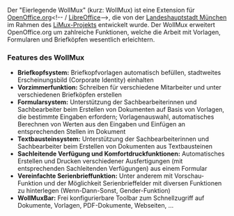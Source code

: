 <?xml version="1.0"?><api><query><pages><page pageid="117" ns="0" title="Features"><revisions><rev contentformat="text/x-wiki" contentmodel="wikitext" xml:space="preserve">Der &quot;Eierlegende WollMux&quot; (kurz: WollMux) ist eine Extension für [http://www.openoffice.org OpenOffice.org]&lt;!-- / [http://www.documentfoundation.org LibreOffice]--&gt;, die von der [http://www.muenchen.de Landeshauptstadt München] im Rahmen des [http://www.muenchen.de/limux LiMux-Projekts] entwickelt wurde. Der WollMux erweitert OpenOffice.org um zahlreiche Funktionen, welche die Arbeit mit Vorlagen, Formularen und Briefköpfen wesentlich erleichtern.

=== Features des WollMux ===

* '''Briefkopfsystem:''' Briefkopfvorlagen automatisch befüllen, stadtweites Erscheinungsbild (Corporate Identity) einhalten 
* '''Vorzimmerfunktion:''' Schreiben für verschiedene Mitarbeiter und unter verschiedenen Briefköpfen erstellen
* '''Formularsystem:''' Unterstützung der Sachbearbeiterinnen und Sachbearbeiter beim Erstellen von Dokumenten auf Basis von Vorlagen, die bestimmte Eingaben erfordern; Vorlagenauswahl, automatisches Berechnen von Werten aus den Eingaben und Einfügen an entsprechenden Stellen im Dokument
* '''Textbausteinsystem:''' Unterstützung der Sachbearbeiterinnen und Sachbearbeiter beim Erstellen von Dokumenten aus Textbausteinen
* '''Sachleitende Verfügung und Komfortdruckfunktionen:''' Automatisches Erstellen und Drucken verschiedener Ausfertigungen (mit entsprechenden Sachleitenden Verfügungen) aus einem Formular
* '''Vereinfachte Serienbrieffunktion:''' Unter anderem mit Vorschau-Funktion und der Möglichkeit Serienbrieffelder mit diversen Funktionen zu hinterlegen (Wenn-Dann-Sonst, Gender-Funktion)
* '''WollMuxBar:''' Frei konfigurierbare Toolbar zum Schnellzugriff auf Dokumente, Vorlagen, PDF-Dokumente, Webseiten, ...</rev></revisions></page></pages></query></api>